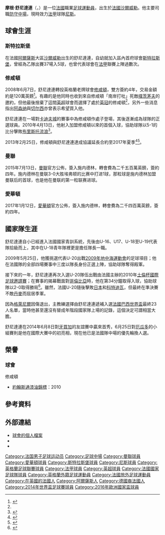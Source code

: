 {{noteTA
|G1=football
|G2=EPL
|G3=FAcup
|G4=MUFC
|T=zh-hans:摩根·施内德林;zh-hk:摩根·舒尼達連;zh-tw:摩根·施内德林;
|1=zh-hans:施内德林;zh-hk:舒尼達連;zh-tw:施内德林;
|2=zh-hans:摩根;zh-hk:摩根;zh-tw:摩根;
|3=zh-hans:格莱尼尔;zh-hk:加連尼亞;zh-hant:格萊尼爾;
}}
{{Infobox football biography
| name           = 摩根·舒尼達連<br />''Morgan Schneiderlin''
| image          = Cskamu 50.jpg
| image_size     =
| fullname       = Morgan Fernand Gérard Schneiderlin<ref>{{cite web |url=http://entreprises.lefigaro.fr/mc-immo-67/entreprise-833743420 |title=Entreprise MC Immo à Zellwiller (67140) |trans-title=Company MC Immo in Zellwiller (67140) |website=Figaro Entreprises |publisher=Société du Figaro |accessdate=26 January 2019 |language=fr |archive-date=2019-06-16 |archive-url=https://web.archive.org/web/20190616175748/http://entreprises.lefigaro.fr/mc-immo-67/entreprise-833743420 |dead-url=no }}<br />{{cite web |url=https://dirigeants.bfmtv.com/Morgan-SCHNEIDERLIN-5152291/ |title=Morgan Schneiderlin |website=BFM Business |accessdate=26 January 2019 |language=fr |archive-date=2019-06-16 |archive-url=https://web.archive.org/web/20190616175749/https://dirigeants.bfmtv.com/Morgan-SCHNEIDERLIN-5152291/ |dead-url=no }}</ref>
|            nickname =白-{zh-hans:维埃拉;zh-hk:韋拉;zh-tw:維埃拉;}-（White Vieira）
| birth_date     = {{birth date and age|1989|11|8|df=y}}<ref>{{cite web |url=https://www.fifadata.com/document/fwc/2014/pdf/fwc_2014_squadlists.pdf |title=2014 FIFA World Cup Brazil: List of Players: France |publisher=FIFA |format=PDF |page=15 |date=14 July 2014 |accessdate=22 January 2019 |archive-url=https://web.archive.org/web/20200201131956/https://www.fifadata.com/document/fwc/2014/pdf/fwc_2014_squadlists.pdf |archive-date=1 February 2020 |url-status=dead }}</ref>
| birth_place    = [[法國|法國]][[沙爾威勒|沙爾威勒]]
| height         = {{height|m=1.85}}<ref>{{cite web |title=2014 FIFA World Cup Brazil: List of Players |url=http://www.fifadata.com/document/fwc/2014/pdf/fwc_2014_squadlists.pdf |publisher=FIFA.com (Fédération Internationale de Football Association) |format=PDF |page=2 |date=11 June 2014 |accessdate=20 July 2015 |archive-date=2015-06-11 |archive-url=https://web.archive.org/web/20150611133541/http://www.uefa.com/uefachampionsleague/news/newsid%3D2255077.html |dead-url=no }}</ref>
| currentclub    = [[尼斯蔚藍海岸奧林匹克體操俱樂部|尼斯]]
| clubnumber     = 6
|            position = [[防守中場|防守中場]]
| youthyears1    = 1995–2005 |youthclubs1 = [[斯特拉斯堡競賽會|斯特拉斯堡]]
| years1         = 2005–2008 |clubs1 = [[斯特拉斯堡競賽會|斯特拉斯堡B隊]]               |caps1 = 37  |goals1 = 5
| years2         = 2006–2008 |clubs2 = [[斯特拉斯堡競賽會|斯特拉斯堡]]                 |caps2 = 5   |goals2 = 0
| years3         = 2008–2015 |clubs3 = [[南安普顿足球俱乐部|南安普顿]]             |caps3 = 230 |goals3 = 14
| years4         = 2015–2017  |clubs4 = [[曼徹斯特聯足球俱樂部|曼聯]] |caps4 = 32  |goals4 = 1
| years5         = 2017–2020 |clubs5 = [[埃弗顿足球俱乐部|埃弗顿]]                     |caps5 = 73  |goals5 = 1
| years6         = 2020–     |clubs6 = [[尼斯蔚藍海岸奧林匹克體操俱樂部|尼斯]]                            |caps6 = 30   |goals6 = 0
| nationalyears1 = 2004–2005 |nationalteam1 = [[法國16歲以下國家足球隊|法國U16]] |nationalcaps1 = 6 |nationalgoals1 = 0
| nationalyears2 = 2005–2006 |nationalteam2 = [[法國17歲以下國家足球隊|法國U17]] |nationalcaps2 = 5 |nationalgoals2 = 0
| nationalyears3 = 2006–2007 |nationalteam3 = [[法國18歲以下國家足球隊|法國U18]] |nationalcaps3 = 2 |nationalgoals3 = 0
| nationalyears4 = 2007–2008 |nationalteam4 = [[法國19歲以下國家足球隊|法國U19]] |nationalcaps4 = 6 |nationalgoals4 = 2
| nationalyears5 = 2009–2010 |nationalteam5 = [[法國20歲以下國家足球隊|法國U20]] |nationalcaps5 = 9 |nationalgoals5 = 1
| nationalyears6 = 2010      |nationalteam6 = [[法國21歲以下國家足球隊|法國U21]] |nationalcaps6 = 3 |nationalgoals6 = 1
| nationalyears7 = 2014–2015  |nationalteam7 = [[法國國家足球隊|法國]]              |nationalcaps7 = 15 |nationalgoals7 = 0
| club-update         = 2021年10月17日
| nationalteam-update = 
}}

'''摩根·舒尼達連'''（{{lang-fr|'''Morgan Schneiderlin'''}}，{{bd|1989年|11月5日|catIdx=Schneiderlin, Morgan}}）是一位[[法國|法國]]職業[[足球|足球]][[運動員|運動員]]，出生於[[法國|法國]][[沙爾威勒|沙爾威勒]]。他主要司職[[防守中場|防守中場]]，現時效力[[法国足球甲级联赛|法甲]]球隊[[尼斯蔚藍海岸奧林匹克體操俱樂部|尼斯]]。

== 球會生涯 ==
=== 斯特拉斯堡 ===
在法國[[阿爾薩斯|阿爾薩斯]]大區[[沙爾威勒|沙爾威勒]]出生的舒尼達連，自幼就加入區內首府球會[[斯特拉斯堡競賽會|斯特拉斯堡]]，曾經為乙隊出賽37場入5球，也曾代表球會在[[法甲|法甲]]聯賽上陣過數次。

=== 修咸頓 ===
2008年6月7日，舒尼達連轉投英格蘭老牌球會[[南安普顿足球俱乐部|修咸頓]]，雙方簽約4年，交易金額約是120萬英鎊<ref name=beeb>{{cite web|author= |date= 27 June 2008|title= Saints tie up Schneiderlin deal|work= news.bbc.co.uk|url= http://news.bbc.co.uk/sport1/hi/football/teams/s/southampton/7477504.stm|accessdate= 27 June 2008|archive-date= 2017-08-14|archive-url= https://web.archive.org/web/20170814105800/http://news.bbc.co.uk/sport1/hi/football/teams/s/southampton/7477504.stm|dead-url= no}}</ref>。有趣的是他同時也收到來自修咸頓「南岸打吡」死敵[[樸茨茅夫足球會|樸茨茅夫]]的邀約，但他最後捨棄了這間[[英超|英超]]球會而選擇了處於[[英冠|英冠]]的修咸頓<ref name=beeb/>，另外一些消息指出[[阿森纳足球俱乐部|阿森纳]]與[[切尔西足球俱乐部|切尔西]]亦曾表示希望買入他。

舒尼達連在一場對[[卡迪夫城足球會|卡迪夫城]]的賽事中為修咸頓作處子登場，其後逐漸成為球隊的正選球員。2010年4月13日，他射入加盟修咸頓以來的首個入球，協助球隊以5-1的比分擊敗[[布里斯托流浪足球俱樂部|布里斯托流浪]]<ref>{{cite web|url=http://news.bbc.co.uk/sport1/hi/football/eng_div_2/8605978.stm|title=Bristol Rovers   1–5   Southampton|publisher=[[BBC|BBC]]|date=13 April 2010|accessdate=13 April 2010|archive-date=2017-08-14|archive-url=https://web.archive.org/web/20170814105757/http://news.bbc.co.uk/sport1/hi/football/eng_div_2/8605978.stm|dead-url=no}}</ref>。

2013年2月25日，修咸頓與舒尼達連達成協議延長合約至2017年夏季<ref>{{cite news |language=en |url=http://www.bbc.com/sport/0/football/21581939 |title=Southampton: Morgan Schneiderlin extends deal to 2017 |publisher=''[[BBC_Sport|BBC Sport]]'' |date=2013-02-25 |accessdate=2014-12-05 |archive-date=2015-09-24 |archive-url=https://web.archive.org/web/20150924192043/http://www.bbc.com/sport/0/football/21581939 |dead-url=no }}</ref><ref>{{cite news |language=en |url=http://www.saintsfc.co.uk/news/article/schneiderlin-signs-until-2017-678957.aspx |title=Schneiderlin Signs Until 2017 |publisher=''Southampton FC'' |date=2013-02-25 |accessdate=2014-12-05 |archive-url=https://web.archive.org/web/20141209215825/http://www.saintsfc.co.uk/news/article/schneiderlin-signs-until-2017-678957.aspx |archive-date=2014-12-09 |dead-url=yes }}</ref>。

=== 曼聯 ===
2015年7月13日，[[曼徹斯特聯足球俱樂部|曼聯]]官方公佈，簽入施内德林，轉會費為二千五百萬英鎊，簽約四年。施内德林在曼联3-0大胜埃弗顿的比赛中打进1球，那粒球是施内德林加盟曼联后的首球，也是他在曼联的第一粒联赛进球。

=== 愛華頓 ===
2017年1月12日，[[愛華頓足球會|愛華頓]]官方公佈，簽入施内德林，轉會費為二千四百萬英鎊，簽約四年。

== 國家隊生涯 ==
舒尼達連自小已經進入法國國家青訓系統，先後由U-16、U17、U-18至U-19代表隊拾級而上，其中在U-18青年隊裡更是擔任隊長一職。

2009年5月25日，他獲挑選代表U-20出戰[[2009年地中海運動會|2009年地中海運動會]]的足球項目；他在法國隊的全部四場賽事中三度以隊長身份正選上陣，協助球隊奪得殿軍。

接下來的一年，舒尼達連再次入選U-20隊伍出戰由法國主辦的2010年[[土倫杯國際足球邀請賽|土倫杯國際足球邀請賽]]；在賽事的揭幕戰面對[[哥倫比亞國家足球隊|哥倫比亞]]時，他在第34分鐘取得入球，協助球隊以2-0取得勝局<ref>{{cite news |url=http://www.saintsfc.co.uk/page/NewsDetail/0,,10280~2055199,00.html |title=Morgan Equals Saints Tally! |publisher=[[Southampton_F.C.|Southampton F.C.]] |date=18 May 2010 |accessdate=18 May 2010 |archive-url=https://web.archive.org/web/20120405200132/http://www.saintsfc.co.uk/page/NewsDetail/0,,10280~2055199,00.html |archive-date=2012-04-05 |dead-url=yes }}</ref>。雖然，法國U-20隨後擊敗[[日本國家足球隊|日本]]和[[科特迪瓦國家足球隊|科特迪瓦]]，但最終在準決賽不敵[[丹麥國家足球隊|丹麥]]而屈居季軍。

因為[[克萊門特·格萊尼爾|格萊尼爾]]因傷退出，主教練選擇由舒尼達連遞補入選[[法國國家足球隊|法國]][[2014年世界盃足球賽|巴西世界盃]]最終23人名單，當時他甚至還沒有替成年階段國家隊上場的記錄，這個決定可謂相當大膽。

舒尼達連在2014年6月8日對[[牙買加國家足球隊|牙買加]]的友誼賽中贏來首秀，6月25日對[[厄瓜多國家足球隊|厄瓜多]]的小組賽則是他在國際大賽中的初亮相，現在他已是法國隊中場的優先輪換人選。

== 榮譽 ==
=== 球會 ===
;修咸頓
*[[英格蘭聯賽錦標|約翰斯通漆油錦標]]：2010

==參考資料==
{{reflist}}

== 外部連結 ==
*[https://web.archive.org/web/20120524224933/http://www.saintsfc.co.uk/page/ProfilesDetail/0,,10280~40888,00.html 球會的個人檔案]
*{{soccerway}}
*{{soccerbase|49345}}

{{2014年世界盃足球賽法國參賽名單}}
{{2016年歐洲國家盃法國參賽名單}}
{{尼斯球员名单}}

{{DEFAULTSORT:Schneiderlin, Morgan}}
[[Category:法国男子足球运动员|Category:法国男子足球运动员]]
[[Category:足球中場|Category:足球中場]]
[[Category:曼聯球員|Category:曼聯球員]]
[[Category:愛華頓球員|Category:愛華頓球員]]
[[Category:斯特拉斯堡球員|Category:斯特拉斯堡球員]]
[[Category:尼斯球員|Category:尼斯球員]]
[[Category:英格蘭足球聯賽球員|Category:英格蘭足球聯賽球員]]
[[Category:法甲球員|Category:法甲球員]]
[[Category:英超球員|Category:英超球員]]
[[Category:法國國家足球隊球員|Category:法國國家足球隊球員]]
[[Category:英格蘭外籍足球運動員|Category:英格蘭外籍足球運動員]]
[[Category:法國旅外足球運動員|Category:法國旅外足球運動員]]
[[Category:在英國的法國人|Category:在英國的法國人]]
[[Category:阿爾薩斯人|Category:阿爾薩斯人]]
[[Category:德國裔法國人|Category:德國裔法國人]]
[[Category:2014年世界盃足球賽球員|Category:2014年世界盃足球賽球員]]
[[Category:2016年歐洲國家盃球員|Category:2016年歐洲國家盃球員]]
